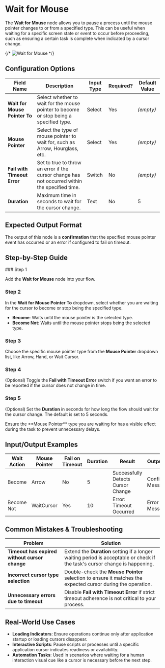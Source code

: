 
# Wait for Mouse

The **Wait for Mouse** node allows you to pause a process until the mouse pointer changes to or from a specified type. This can be useful when waiting for a specific screen state or event to occur before proceeding, such as ensuring a certain task is complete when indicated by a cursor change.

{/* ![Wait for Mouse](./wait-for-mouse.png) */}

## Configuration Options

| Field Name                    | Description                                                                                    | Input Type | Required? | Default Value |
| ----------------------------- | ---------------------------------------------------------------------------------------------- | ---------- | --------- | ------------- |
| **Wait for Mouse Pointer To** | Select whether to wait for the mouse pointer to become or stop being a specified type.         | Select     | Yes       | _(empty)_     |
| **Mouse Pointer**             | Select the type of mouse pointer to wait for, such as Arrow, Hourglass, etc.                   | Select     | Yes       | _(empty)_     |
| **Fail with Timeout Error**   | Set to true to throw an error if the cursor change has not occurred within the specified time. | Switch     | No        | _(empty)_     |
| **Duration**                  | Maximum time in seconds to wait for the cursor change.                                         | Text       | No        | 5             |

## Expected Output Format

The output of this node is a **confirmation** that the specified mouse pointer event has occurred or an error if configured to fail on timeout.

## Step-by-Step Guide

<Steps>
### Step 1

Add the **Wait for Mouse** node into your flow.

### Step 2

In the **Wait for Mouse Pointer To** dropdown, select whether you are waiting for the cursor to become or stop being the specified type.

- **Become**: Waits until the mouse pointer is the selected type.
- **Become Not**: Waits until the mouse pointer stops being the selected type.

### Step 3

Choose the specific mouse pointer type from the **Mouse Pointer** dropdown list, like Arrow, Hand, or Wait Cursor.

### Step 4

(Optional) Toggle the **Fail with Timeout Error** switch if you want an error to be reported if the cursor does not change in time.

### Step 5

(Optional) Set the **Duration** in seconds for how long the flow should wait for the cursor change. The default is set to 5 seconds.

</Steps>

<Callout type="info" title="Tip">
  Ensure the **Mouse Pointer** type you are waiting for has a visible effect
  during the task to prevent unnecessary delays.
</Callout>

## Input/Output Examples

| Wait Action | Mouse Pointer | Fail on Timeout | Duration | Result                             | Output Type          |
| ----------- | ------------- | --------------- | -------- | ---------------------------------- | -------------------- |
| Become      | Arrow         | No              | 5        | Successfully Detects Cursor Change | Confirmation Message |
| Become Not  | WaitCursor    | Yes             | 10       | Error: Timeout Occurred            | Error Message        |

## Common Mistakes & Troubleshooting

| Problem                                       | Solution                                                                                                                    |
| --------------------------------------------- | --------------------------------------------------------------------------------------------------------------------------- |
| **Timeout has expired without cursor change** | Extend the **Duration** setting if a longer waiting period is acceptable or check if the task's cursor change is happening. |
| **Incorrect cursor type selection**           | Double-check the **Mouse Pointer** selection to ensure it matches the expected cursor during the operation.                 |
| **Unnecessary errors due to timeout**         | Disable **Fail with Timeout Error** if strict timeout adherence is not critical to your process.                            |

## Real-World Use Cases

- **Loading Indicators**: Ensure operations continue only after application startup or loading cursors disappear.
- **Interactive Scripts**: Pause scripts or processes until a specific application cursor indicates readiness or availability.
- **Automation Tasks**: Used in scenarios where waiting for a human interaction visual cue like a cursor is necessary before the next step.
